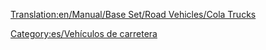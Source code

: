 [[Translation:en/Manual/Base Set/Road Vehicles/Cola Trucks]]

{{es/Vehículo de carretera|nombre    = Camión de Cola MightyMover
  |imagen    =en/MightyMover Cola.png|precio    = 9.594 € (4.797 £)
  |velocidad = 48 km/h (30 mph)
  |coste     = 842 € (421 £)
  |diseño    = 1936
  |duración  = 15
  |capacidad = 17.000 litros de cola
}}
{{es/Vehículo de carretera|nombre    = Camión de Cola Powernaught
  |imagen    =en/Powernaught Cola.png|precio    = 12.054 € (6.027 £)
  |velocidad = 88 km/h (55 mph)
  |coste     = 2.640 € (787 £)
  |diseño    = 1975
  |duración  = 15
  |capacidad = 19.000 litros de cola
}}
{{es/Vehículo de carretera|nombre    = Camión de Cola Wizzow
  |imagen    =en/Wizzow Cola.png|precio    = 12.874 € (6.437 £)
  |velocidad = 112 km/h (70 mph)
  |coste     = 2.640 € (1.125 £)
  |diseño    = 2012
  |duración  = 15
  |capacidad = 22.000 litros de cola
}}


[[Category:es/Vehículos de carretera]]